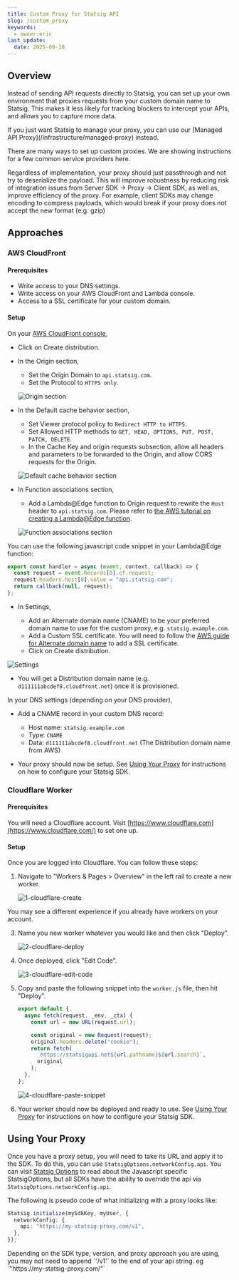 ```yaml
---
title: Custom Proxy for Statsig API
slug: /custom_proxy
keywords:
  - owner:eric
last_update:
  date: 2025-09-18
---
```


## Overview

Instead of sending API requests directly to Statsig, you can set up your own environment that proxies requests from your custom domain name to Statsig. This makes it less likely for tracking blockers to intercept your APIs, and allows you to capture more data.

<Info>
If you just want Statsig to manage your proxy, you can use our [Managed API Proxy](/infrastructure/managed-proxy) instead.
</Info>

There are many ways to set up custom proxies. We are showing instructions for a few common service providers here.

<Warning>
Regardless of implementation, your proxy should just passthrough and not try to deserialize the payload. This will improve robustness by reducing risk of integration issues from Server SDK -> Proxy -> Client SDK, as well as, improve efficiency of the proxy. For example, client SDKs may change encoding to compress payloads, which would break if your proxy does not accept the new format (e.g. gzip)
</Warning>

## Approaches

### AWS CloudFront

#### Prerequisites

- Write access to your DNS settings.
- Write access on your AWS CloudFront and Lambda console.
- Access to a SSL certificate for your custom domain.

#### Setup

On your [AWS CloudFront console](https://console.aws.amazon.com/cloudfront/),

- Click on Create distribution.
- In the Origin section,

  - Set the Origin Domain to `api.statsig.com`.
  - Set the Protocol to `HTTPS only`.

  ![Origin section](https://user-images.githubusercontent.com/7304774/178337858-834c6762-15b4-410d-91bb-68e04932523e.png)

- In the Default cache behavior section,

  - Set Viewer protocol policy to `Redirect HTTP to HTTPS`.
  - Set Allowed HTTP methods to `GET, HEAD, OPTIONS, PUT, POST, PATCH, DELETE`.
  - In the Cache Key and origin requests subsection, allow all headers and parameters to be forwarded to the Origin, and allow CORS requests for the Origin.

  ![Default cache behavior section](https://user-images.githubusercontent.com/7304774/178590547-acdedcb6-e15a-4086-a29f-0657242d9894.png)

- In Function associations section,

  - Add a Lambda@Edge function to Origin request to rewrite the `Host` header to `api.statsig.com`. Please refer to [the AWS tutorial on creating a Lambda@Edge function](https://docs.aws.amazon.com/AmazonCloudFront/latest/DeveloperGuide/lambda-edge-how-it-works-tutorial.html).

  ![Function associations section](https://user-images.githubusercontent.com/7304774/178591897-a93a046a-c76f-4fc6-ab0c-86452de99be7.png)

You can use the following javascript code snippet in your Lambda@Edge function:

```javascript
export const handler = async (event, context, callback) => {
  const request = event.Records[0].cf.request;
  request.headers.host[0].value = "api.statsig.com";
  return callback(null, request);
};
```

- In Settings,

  - Add an Alternate domain name (CNAME) to be your preferred domain name to use for the custom proxy, e.g. `statsig.example.com`.
  - Add a Custom SSL certificate. You will need to follow the [AWS guide for Alternate domain name](https://docs.aws.amazon.com/AmazonCloudFront/latest/DeveloperGuide/CNAMEs.html#alternate-domain-names-requirements) to add a SSL certificate.
  - Click on Create distribution.

![Settings](https://user-images.githubusercontent.com/7304774/178337890-828e9f37-dd28-43a3-adc1-061052916045.png)

- You will get a Distribution domain name (e.g. `d111111abcdef8.cloudfront.net`) once it is provisioned.

In your DNS settings (depending on your DNS provider),

- Add a CNAME record in your custom DNS record:

  - Host name: `statsig.example.com`
  - Type: `CNAME`
  - Data: `d111111abcdef8.cloudfront.net` (The Distribution domain name from AWS)

- Your proxy should now be setup. See [Using Your Proxy](#using-your-proxy) for instructions on how to configure your Statsig SDK.

### Cloudflare Worker

#### Prerequisites

You will need a Cloudflare account. Visit [https://www.cloudflare.com](https://www.cloudflare.com/) to set one up.

#### Setup

Once you are logged into Cloudflare. You can follow these steps:

1.  Navigate to "Workers & Pages > Overview" in the left rail to create a new worker.

    ![1-cloudflare-create](https://github.com/statsig-io/statsig-kit/assets/95646168/39bcd1ad-ddcc-4be9-9d71-905ed6a90b8b)

<Note>
    You may see a different experience if you already have workers on your account.
</Note>

3.  Name you new worker whatever you would like and then click "Deploy".

    ![2-cloudflare-deploy](https://github.com/statsig-io/statsig-kit/assets/95646168/9d728e12-675e-4648-b6ee-ce84c72b305c)

4.  Once deployed, click "Edit Code".

    ![3-cloudflare-edit-code](https://github.com/statsig-io/statsig-kit/assets/95646168/8c971a58-5bb7-4faa-a7ba-4574ab29f0ce)

5.  Copy and paste the following snippet into the `worker.js` file, then hit "Deploy".

    ```javascript
    export default {
      async fetch(request, _env, _ctx) {
        const url = new URL(request.url);

        const original = new Request(request);
        original.headers.delete("cookie");
        return fetch(
          `https://statsigapi.net${url.pathname}${url.search}`,
          original
        );
      },
    };
    ```

    ![4-cloudflare-paste-snippet](https://github.com/statsig-io/statsig-kit/assets/95646168/558498dd-159f-409e-acef-a31e0dff86c2)

6.  Your worker should now be deployed and ready to use. See [Using Your Proxy](#using-your-proxy) for instructions on how to configure your Statsig SDK.

## Using Your Proxy

Once you have a proxy setup, you will need to take its URL and apply it to the SDK. To do this, you can use `StatsigOptions.networkConfig.api`. You can visit [Statsig Options](/client/javascript-sdk#statsig-options) to read about the Javascript specific StatsigOptions, but all SDKs have the ability to override the api via `StatsigOptions.networkConfig.api`.

The following is pseudo code of what initializing with a proxy looks like:

```typescript
Statsig.initialize(mySdkKey, myUser, {
  networkConfig: {
    api: "https://my-statsig-proxy.com/v1",
  },
});
```

<Note>
Depending on the SDK type, version, and proxy approach you are using, you may not need to append `'/v1'` to the end of your api string. eg `"https://my-statsig-proxy.com/"`
</Note>
